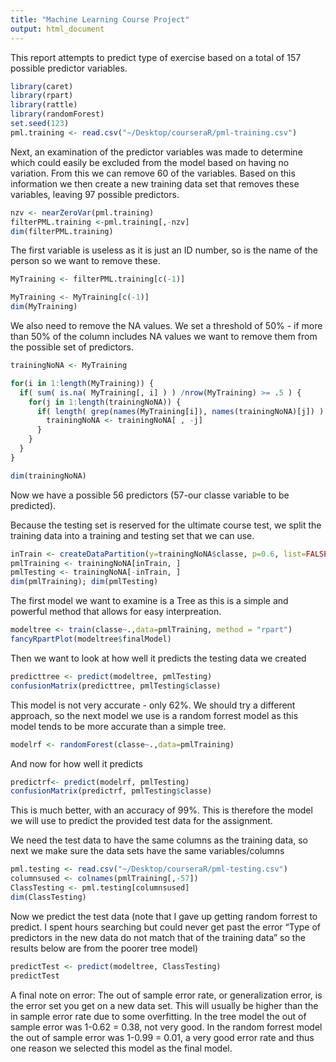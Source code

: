 ```yaml
---
title: "Machine Learning Course Project"
output: html_document
---
```


This report attempts to predict type of exercise based on a total of 157 possible predictor variables.  



```r
library(caret)
library(rpart)
library(rattle)
library(randomForest)
set.seed(123)
pml.training <- read.csv("~/Desktop/courseraR/pml-training.csv")
```


Next, an examination of the predictor variables was made to determine which could easily be excluded from the model based on having no variation. From this we can remove 60 of the variables. Based on this information we then create a new training data set that removes these variables, leaving 97 possible predictors. 

```r
nzv <- nearZeroVar(pml.training)
filterPML.training <-pml.training[,-nzv]
dim(filterPML.training)
```

The first variable is useless as it is just an ID number, so is the name of the person so we want to remove these. 

```r
MyTraining <- filterPML.training[c(-1)]
```
```r
MyTraining <- MyTraining[c(-1)]
dim(MyTraining)
```

We also need to remove the NA values. We set a threshold of 50% - if more than 50% of the column includes NA values we want to remove them from the possible set of predictors. 

```r
trainingNoNA <- MyTraining
```
```r
for(i in 1:length(MyTraining)) {
  if( sum( is.na( MyTraining[, i] ) ) /nrow(MyTraining) >= .5 ) {
    for(j in 1:length(trainingNoNA)) {
      if( length( grep(names(MyTraining[i]), names(trainingNoNA)[j]) ) ==1) {
        trainingNoNA <- trainingNoNA[ , -j]
      }   
    } 
  }
}
```
```r
dim(trainingNoNA)
```

Now we have a possible 56 predictors (57-our classe variable to be predicted). 

Because the testing set is reserved for the ultimate course test, we split the training data into a training and testing set that we can use. 

```r
inTrain <- createDataPartition(y=trainingNoNA$classe, p=0.6, list=FALSE)
pmlTraining <- trainingNoNA[inTrain, ]
pmlTesting <- trainingNoNA[-inTrain, ]
dim(pmlTraining); dim(pmlTesting)
```


The first model we want to examine is a Tree as this is a simple and powerful method that allows for easy interpreation. 
```r
modeltree <- train(classe~.,data=pmlTraining, method = "rpart")
fancyRpartPlot(modeltree$finalModel)
```

Then we want to look at how well it predicts the testing data we created
```r
predicttree <- predict(modeltree, pmlTesting)
confusionMatrix(predicttree, pmlTesting$classe)
```

This model is not very accurate - only 62%. We should try a different approach, so the next model we use is a random forrest model as this model tends to be more accurate than a simple tree. 

```r
modelrf <- randomForest(classe~.,data=pmlTraining)
```

And now for how well it predicts

```r
predictrf<- predict(modelrf, pmlTesting)
confusionMatrix(predictrf, pmlTesting$classe)
```

This is much better, with an accuracy of 99%. This is therefore the model we will use to predict the provided test data for the assignment. 

We need the test data to have the same columns as the training data, so next we make sure the data sets have the same variables/columns

```r
pml.testing <- read.csv("~/Desktop/courseraR/pml-testing.csv")
columnsused <- colnames(pmlTraining[,-57])
ClassTesting <- pml.testing[columnsused]
dim(ClassTesting)
```

Now we predict the test data (note that I gave up getting random forrest to predict. I spent hours searching but could never get past the error "Type of predictors in the new data do not match that of the training data" so the results below are from the poorer tree model)
```r
predictTest <- predict(modeltree, ClassTesting)
predictTest
```

A final note on error: The out of sample error rate, or generalization error, is the error set you get on a new data set. This will usually be higher than the in sample error rate due to some overfitting. In the tree model the out of sample error was 1-0.62 = 0.38, not very good. In the random forrest model the out of sample error was 1-0.99 = 0.01, a very good error rate and thus one reason we selected this model as the final model. 
